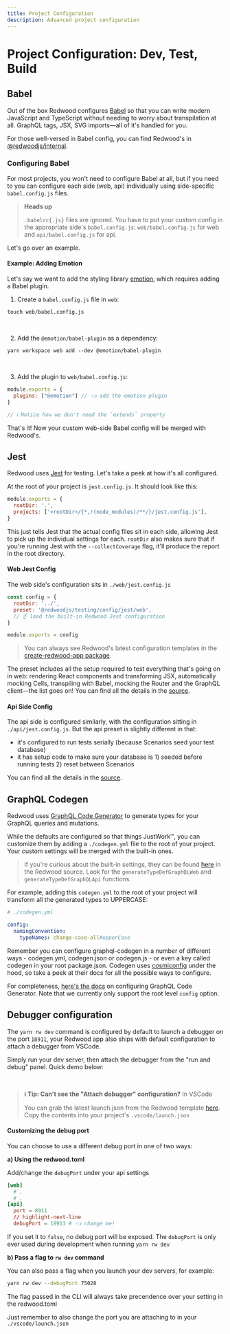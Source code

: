 ```yaml
---
title: Project Configuration
description: Advanced project configuration
---
```



# Project Configuration: Dev, Test, Build

## Babel

Out of the box Redwood configures [Babel](https://babeljs.io/) so that you can write modern JavaScript and TypeScript without needing to worry about transpilation at all.
GraphQL tags, JSX, SVG imports—all of it's handled for you.

For those well-versed in Babel config, you can find Redwood's in [@redwoodjs/internal](https://github.com/redwoodjs/redwood/tree/main/packages/internal/src/build/babel).

### Configuring Babel

For most projects, you won't need to configure Babel at all, but if you need to you can configure each side (web, api) individually using side-specific `babel.config.js` files.

> **Heads up**
>
> `.babelrc{.js}` files are ignored.
> You have to put your custom config in the appropriate side's `babel.config.js`: `web/babel.config.js` for web and `api/babel.config.js` for api.

Let's go over an example.

#### Example: Adding Emotion

Let's say we want to add the styling library [emotion](https://emotion.sh), which requires adding a Babel plugin.

1. Create a `babel.config.js` file in `web`:
```shell
touch web/babel.config.js
```
<br />

2. Add the `@emotion/babel-plugin` as a dependency:
```shell
yarn workspace web add --dev @emotion/babel-plugin
```
<br />

3. Add the plugin to `web/babel.config.js`:
```jsx title="web/babel.config.js"
module.exports = {
  plugins: ["@emotion"] // 👈 add the emotion plugin
}

// ℹ️ Notice how we don't need the `extends` property
```

That's it!
Now your custom web-side Babel config will be merged with Redwood's.

## Jest

Redwood uses [Jest](https://jestjs.io/) for testing.
Let's take a peek at how it's all configured.

At the root of your project is `jest.config.js`.
It should look like this:

```jsx title="jest.config.js"
module.exports = {
  rootDir: '.',
  projects: ['<rootDir>/{*,!(node_modules)/**/}/jest.config.js'],
}
```

This just tells Jest that the actual config files sit in each side, allowing Jest to pick up the individual settings for each.
`rootDir` also makes sure that if you're running Jest with the `--collectCoverage` flag, it'll produce the report in the root directory.

#### Web Jest Config

The web side's configuration sits in `./web/jest.config.js`

```jsx
const config = {
  rootDir: '../',
  preset: '@redwoodjs/testing/config/jest/web',
  // ☝️ load the built-in Redwood Jest configuration
}

module.exports = config
```

> You can always see Redwood's latest configuration templates in the [create-redwood-app package](https://github.com/redwoodjs/redwood/blob/main/packages/create-redwood-app/template/web/jest.config.js).

The preset includes all the setup required to test everything that's going on in web: rendering React components and transforming JSX, automatically mocking Cells, transpiling with Babel, mocking the Router and the GraphQL client—the list goes on!
You can find all the details in the [source](https://github.com/redwoodjs/redwood/blob/main/packages/testing/config/jest/web/jest-preset.js).

#### Api Side Config

The api side is configured similarly, with the configuration sitting in `./api/jest.config.js`.
But the api preset is slightly different in that:

- it's configured to run tests serially (because Scenarios seed your test database)
- it has setup code to make sure your database is 1) seeded before running tests 2) reset between Scenarios

You can find all the details in the [source](https://github.com/redwoodjs/redwood/blob/main/packages/testing/config/jest/api/jest-preset.js).

## GraphQL Codegen

Redwood uses [GraphQL Code Generator](https://www.graphql-code-generator.com) to generate types for your GraphQL queries and mutations.

While the defaults are configured so that things JustWork™️, you can customize them by adding a `./codegen.yml` file to the root of your project.
Your custom settings will be merged with the built-in ones.

> If you're curious about the built-in settings, they can be found [here](https://github.com/redwoodjs/redwood/blob/main/packages/internal/src/generate/graphqlCodeGen.ts) in the Redwood source. Look for the `generateTypeDefGraphQLWeb` and `generateTypeDefGraphQLApi` functions.

For example, adding this `codegen.yml` to the root of your project will transform all the generated types to UPPERCASE:

```yml
# ./codegen.yml

config:
  namingConvention:
    typeNames: change-case-all#upperCase
```

Remember you can configure graphql-codegen in a number of different ways - codegen.yml, codegen.json or codegen.js - or even a key called codegen in your root package.json. Codegen uses [cosmiconfig](https://github.com/davidtheclark/cosmiconfig#cosmiconfig) under the hood, so take a peek at their docs for all the possible ways to configure.

For completeness, [here's the docs](https://www.graphql-code-generator.com/docs/config-reference/config-field) on configuring GraphQL Code Generator. Note that we currently only support the root level `config` option.

## Debugger configuration
The `yarn rw dev` command is configured by default to launch a debugger on the port `18911`, your Redwood app also ships with default configuration to attach a debugger from VSCode.

Simply run your dev server, then attach the debugger from the "run and debug" panel. Quick demo below:

<ReactPlayer width='100%' height='100%' controls url='https://user-images.githubusercontent.com/1521877/159887978-95075ccd-d10c-403c-90cc-a5b944c429e3.mp4' />


<br/>

> **ℹ️ Tip: Can't see the "Attach debugger" configuration?** In VSCode
>
> You can grab the latest launch.json from the Redwood template [here](https://github.com/redwoodjs/redwood/blob/main/packages/create-redwood-app/template/.vscode/launch.json). Copy the contents into your project's `.vscode/launch.json`


#### Customizing the debug port
You can choose to use a different debug port in one of two ways:

**a) Using the redwood.toml**

Add/change the `debugPort` under your api settings

```toml title="redwood.toml"
[web]
  # .
  # .
[api]
  port = 8911
  // highlight-next-line
  debugPort = 18911 # 👈 change me!
```

If you set it to `false`, no debug port will be exposed. The `debugPort` is only ever used during development when running `yarn rw dev`

**b) Pass a flag to `rw dev` command**

You can also pass a flag when you launch your dev servers, for example:

```bash
yarn rw dev --debugPort 75028
```
The flag passed in the CLI will always take precendence over your setting in the redwood.toml

Just remember to also change the port you are attaching to in your `./vscode/launch.json`
